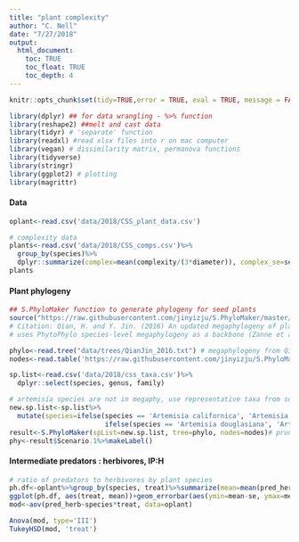 ```yaml
---
title: "plant complexity"
author: "C. Nell"
date: "7/27/2018"
output: 
  html_document:
    toc: TRUE
    toc_float: TRUE
    toc_depth: 4
---
```


```r
knitr::opts_chunk$set(tidy=TRUE,error = TRUE, eval = TRUE, message = FALSE, warning = FALSE,cache=TRUE, rows.print=5, cols.min.print=4)
```

```r
library(dplyr) ## for data wrangling - %>% function
library(reshape2) ##melt and cast data
library(tidyr) # 'separate' function
library(readxl) #read xlsx files into r on mac computer
library(vegan) # dissimilarity matrix, permanova functions
library(tidyverse)
library(stringr)
library(ggplot2) # plotting
library(magrittr)
```  
#### Data  
```r
oplant<-read.csv('data/2018/CSS_plant_data.csv')

# complexity data
plants<-read.csv('data/2018/CSS_comps.csv')%>%
  group_by(species)%>%
  dplyr::summarize(complex=mean(complexity/(3*diameter)), complex_se=se(complexity/(3*diameter)))
plants
```  

#### Plant phylogeny  
```r
## S.PhyloMaker function to generate phylogeny for seed plants
source("https://raw.githubusercontent.com/jinyizju/S.PhyloMaker/master/R_codes%20for%20S.PhyloMaker")
# Citation: Qian, H. and Y. Jin. (2016) An updated megaphylogeny of plants, a tool for generating plant phylogenies and an analysis of phylogenetic community structure. Journal of Plant Ecology 9(2): 233–239.
# uses PhytoPhylo species-level megaphylogeny as a backbone (Zanne et al 2014)

phylo<-read.tree("data/trees/QianJin_2016.txt") # megaphylogeny from Qian & Jim 2016 "PhytoPhylo"
nodes<-read.table('https://raw.githubusercontent.com/jinyizju/S.PhyloMaker/master/nodes', fill=TRUE, header=TRUE)# nodes for phylogeny

sp.list<-read.csv('data/2018/css_taxa.csv')%>%
  dplyr::select(species, genus, family)

# artemisia species are not in megaphy, use representative taxa from subgenera for divergence
new.sp.list<-sp.list%>%
  mutate(species=ifelse(species == 'Artemisia californica', 'Artemisia tridentata', 
                        ifelse(species == 'Artemisia douglasiana', 'Artemisia ludoviciana', paste(species))))
result<-S.PhyloMaker(spList=new.sp.list, tree=phylo, nodes=nodes)# prune megaphy to species list
phy<-result$Scenario.1%>%makeLabel()

```  

#### Intermediate predators : herbivores, IP:H  
```r
# ratio of predators to herbivores by plant species
ph.df<-oplant%>%group_by(species, treat)%>%summarize(mean=mean(pred_herb, na.rm=TRUE), se=se(pred_herb))
ggplot(ph.df, aes(treat, mean))+geom_errorbar(aes(ymin=mean-se, ymax=mean+se), width=.1)+geom_point()+facet_wrap(~species)
mod<-aov(pred_herb~species*treat, data=oplant)

Anova(mod, type='III')
TukeyHSD(mod, 'treat')


```